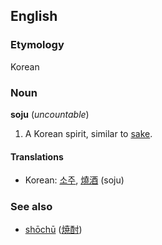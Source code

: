 ==English==
===Etymology===
Korean

===Noun===
'''soju''' (''uncountable'')

#A Korean spirit, similar to [[sake]].

====Translations====
*Korean: [[소주]], [[燒酒]] (soju)

===See also===
*[[shōchū]] ([[焼酎]])<!-- japanese drink closer to soju than sake is, but less known in the west -->